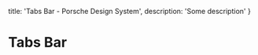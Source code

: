 
  title: 'Tabs Bar - Porsche Design System',
  description: 'Some description'
}

# Tabs Bar <ComponentStatus tagName="p-tabs-bar"></ComponentStatus>